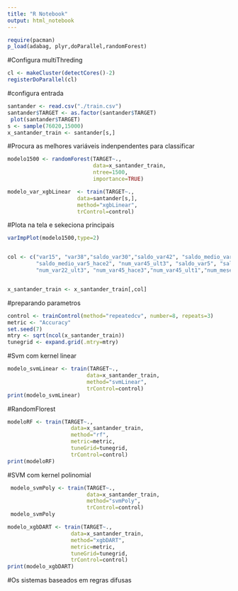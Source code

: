 ```yaml
---
title: "R Notebook"
output: html_notebook
---
```


```r
require(pacman)
p_load(adabag, plyr,doParallel,randomForest)
```

#Configura multiThreding
```r

cl <- makeCluster(detectCores()-2)
registerDoParallel(cl)
```

#configura entrada
```r
santander <- read.csv("./train.csv")
santander$TARGET <- as.factor(santander$TARGET) 
 plot(santander$TARGET)
s <- sample(76020,15000) 
x_santander_train <- santander[s,]

```

#Procura as melhores variáveis indenpendentes para classificar
```r
modelo1500 <- randomForest(TARGET~.,               
                           data=x_santander_train,
                           ntree=1500,
                           importance=TRUE)

modelo_var_xgbLinear  <- train(TARGET~.,
                      data=santander[s,],
                      method="xgbLinear",
                      trControl=control)

```
#Plota na tela e sekeciona principais
```r
varImpPlot(modelo1500,type=2)


col <- c("var15", "var38","saldo_var30","saldo_var42", "saldo_medio_var5_ult3", "saldo_medio_var5_ult1", 
         "saldo_medio_var5_hace2", "num_var45_ult3", "saldo_var5", "saldo_medio_var5_hace3", "num_var45_hace2",
         "num_var22_ult3", "num_var45_hace3","num_var45_ult1","num_meses_var5_ult3","num_op_var41_efect_ult3","TARGET")


x_santander_train <- x_santander_train[,col]

```

#preparando parametros
```r
control <- trainControl(method="repeatedcv", number=8, repeats=3)
metric <- "Accuracy"
set.seed(7)
mtry <- sqrt(ncol(x_santander_train))
tunegrid <- expand.grid(.mtry=mtry)
```

#Svm com kernel linear
```r
modelo_svmLinear <- train(TARGET~.,
                         data=x_santander_train,
                         method="svmLinear",
                         trControl=control)
print(modelo_svmLinear)
```

#RandomFlorest
```r


modeloRF <- train(TARGET~.,
                    data=x_santander_train,
                    method="rf",
                    metric=metric,
                    tuneGrid=tunegrid,
                    trControl=control)
print(modeloRF)

```

#SVM com kernel polinomial
```r
 modelo_svmPoly <- train(TARGET~.,
                         data=x_santander_train,
                         method="svmPoly",
                         trControl=control)
 modelo_svmPoly
```

```r
modelo_xgbDART <- train(TARGET~.,
                    data=x_santander_train,
                    method="xgbDART",
                    metric=metric,
                    tuneGrid=tunegrid,
                    trControl=control)
print(modelo_xgbDART)
```
#Os sistemas baseados em regras difusas

